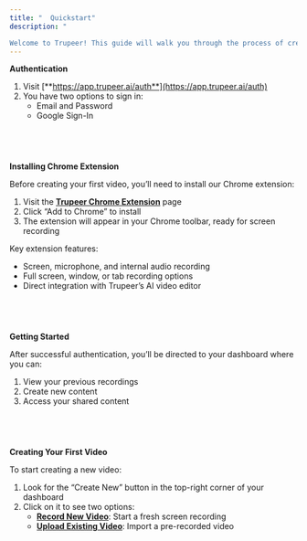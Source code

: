 ```yaml
---
title: "  Quickstart"
description: "

Welcome to Trupeer! This guide will walk you through the process of creating and publishing your first video. Let’s get started with the basic steps."
---
```


**Authentication**

1. Visit [**https://app.trupeer.ai/auth**](https://app.trupeer.ai/auth)
2. You have two options to sign in:
   - Email and Password
   - Google Sign-In

## [**​**](https://docs.trupeer.ai/getting-started/quickstart#installing-chrome-extension)

**Installing Chrome Extension**

Before creating your first video, you’ll need to install our Chrome extension:

1. Visit the [**Trupeer Chrome Extension**](https://chromewebstore.google.com/detail/trupeer-ai-screen-recorde/doedlfgeilocafjipkkhegndbhlkoedo) page
2. Click “Add to Chrome” to install
3. The extension will appear in your Chrome toolbar, ready for screen recording

Key extension features:

- Screen, microphone, and internal audio recording
- Full screen, window, or tab recording options
- Direct integration with Trupeer’s AI video editor

## [**​**](https://docs.trupeer.ai/getting-started/quickstart#getting-started)

**Getting Started**

After successful authentication, you’ll be directed to your dashboard where you can:

1. View your previous recordings
2. Create new content
3. Access your shared content

## [**​**](https://docs.trupeer.ai/getting-started/quickstart#creating-your-first-video)

**Creating Your First Video**

To start creating a new video:

1. Look for the “Create New” button in the top-right corner of your dashboard
2. Click on it to see two options:
   - [**Record New Video**](https://docs.trupeer.ai/getting-started/screen-record): Start a fresh screen recording
   - [**Upload Existing Video**](https://docs.trupeer.ai/getting-started/upload-recordings): Import a pre-recorded video